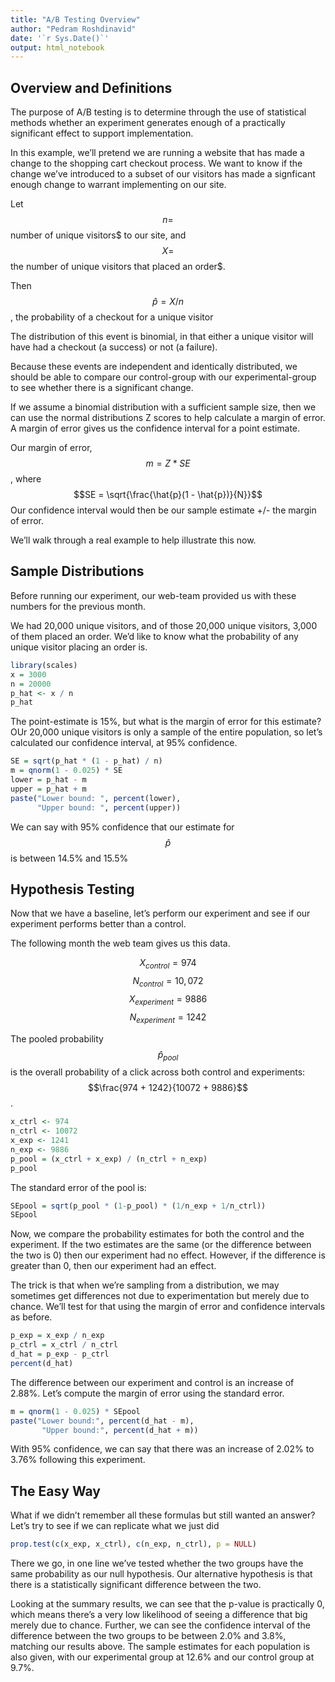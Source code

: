 ```yaml
---
title: "A/B Testing Overview"
author: "Pedram Roshdinavid"
date: '`r Sys.Date()`'
output: html_notebook
---
```


## Overview and Definitions

The purpose of A/B testing is to determine through the use
of statistical methods whether an experiment generates enough
of a practically significant effect to support implementation.

In this example, we'll pretend we are running a website that has
made a change to the shopping cart checkout process. We want to know
if the change we've introduced to a subset of our visitors has made
a signficant enough change to warrant implementing on our site.

Let $$n = $$ number of unique visitors$ to our site, and
$$X = $$ the number of unique visitors that placed an order$.

Then $$\hat{p} = X / n$$, the probability of a checkout for a unique visitor

The distribution of this event is binomial, in that either a unique visitor
will have had a checkout (a success) or not (a failure).

Because these events are independent and identically distributed, we should
be able to compare our control-group with our experimental-group to see
whether there is a significant change.

If we assume a binomial distribution with a sufficient sample size,
then we can use the normal distributions Z scores to help calculate
a margin of error. A margin of error gives us the confidence interval
for a point estimate.

Our margin of error, $$m = Z * SE$$, where $$SE = \sqrt{\frac{\hat{p}(1 - \hat{p})}{N}}$$
Our confidence interval would then be our sample estimate +/- the margin of error.

We'll walk through a real example to help illustrate this now.

## Sample Distributions

Before running our experiment, our web-team provided us with these numbers for
the previous month.

We had 20,000 unique visitors, and of those 20,000 unique visitors, 3,000
of them placed an order. We'd like to know what the probability of any
unique visitor placing an order is.

```r
library(scales)
x = 3000
n = 20000
p_hat <- x / n
p_hat
```

The point-estimate is 15%, but what is the margin of error for this estimate?
OUr 20,000 unique visitors is only a sample of the entire population, so
let's calculated our confidence interval, at 95% confidence.

```r
SE = sqrt(p_hat * (1 - p_hat) / n)
m = qnorm(1 - 0.025) * SE
lower = p_hat - m
upper = p_hat + m
paste("Lower bound: ", percent(lower),
      "Upper bound: ", percent(upper))
```

We can say with 95% confidence that our estimate for $$\hat{p}$$ is between
14.5% and 15.5%

## Hypothesis Testing

Now that we have a baseline, let's perform our experiment and see
if our experiment performs better than a control.

The following month the web team gives us this data.

$$X_{control} = 974$$
$$N_{control} = 10,072$$
$$X_{experiment} = 9886$$
$$N_{experiment} = 1242$$

The pooled probability $$\hat{p}_{pool}$$ is the overall probability of a click
across both control and experiments: $$\frac{974 + 1242}{10072 + 9886}$$.

```r
x_ctrl <- 974
n_ctrl <- 10072
x_exp <- 1241
n_exp <- 9886
p_pool = (x_ctrl + x_exp) / (n_ctrl + n_exp)
p_pool
```

The standard error of the pool is:

```r
SEpool = sqrt(p_pool * (1-p_pool) * (1/n_exp + 1/n_ctrl))
SEpool
```

Now, we compare the probability estimates for both the control and the experiment.
If the two estimates are the same (or the difference between the two is 0) then
our experiment had no effect. However, if the difference is greater than 0, then our
experiment had an effect.

The trick is that when we're sampling from a distribution, we may sometimes get
differences not due to experimentation but merely due to chance. We'll test
for that using the margin of error and confidence intervals as before.

```r
p_exp = x_exp / n_exp
p_ctrl = x_ctrl / n_ctrl
d_hat = p_exp - p_ctrl
percent(d_hat)
```

The difference between our experiment and control is an increase of 2.88%.
Let's compute the margin of error using the standard error.

```r
m = qnorm(1 - 0.025) * SEpool
paste("Lower bound:", percent(d_hat - m),
       "Upper bound:", percent(d_hat + m))
```

With 95% confidence, we can say that there was an increase of 2.02% to 3.76%
following this experiment.

## The Easy Way

What if we didn't remember all these formulas but still wanted an answer?
Let's try to see if we can replicate what we just did

```r
prop.test(c(x_exp, x_ctrl), c(n_exp, n_ctrl), p = NULL)
```

There we go, in one line we've tested whether the two groups have the
same probability as our null hypothesis. Our alternative hypothesis is that
there is a statistically significant difference between the two.

Looking at the summary results, we can see that the p-value is practically 0,
which means there's a very low likelihood of seeing a difference that big
merely due to chance. Further, we can see the confidence interval of the
difference between the two groups to be between 2.0% and 3.8%, matching our
results above. The sample estimates for each population is also given,
with our experimental group at 12.6% and our control group at 9.7%.
